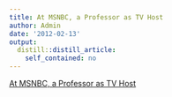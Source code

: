 ```yaml
---
title: At MSNBC, a Professor as TV Host
author: Admin
date: '2012-02-13'
output:
  distill::distill_article:
    self_contained: no
---
```


[At MSNBC, a Professor as TV Host](http://www.nytimes.com/2012/02/13/business/media/host-of-msnbcs-melissa-harris-perry-is-a-professor.html)
